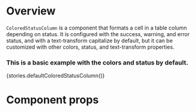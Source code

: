 
<Meta title="Modules|Listview/Components" component={ColoredStatusColumn} />

# Overview

`ColoredStatusColumn` is a component that formats a cell in a table column depending on status. It is configured with the success, warning, and error status, and with a text-transform capitalize by default, but it can be customized with other colors, status, and text-transform properties.

### This is a basic example with the colors and status by default.

<Preview>
    <Story name="ColoredStatusColumn">{stories.defaultColoredStatusColumn()}</Story>
</Preview>

# Component props

<Props of={ColoredStatusColumn} />

